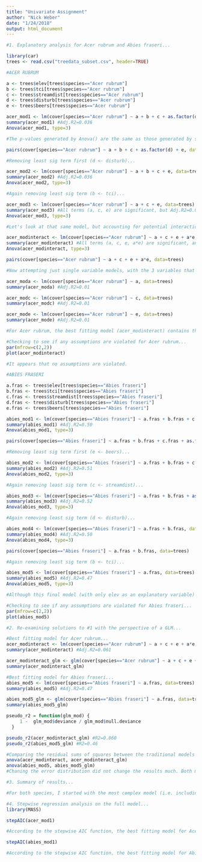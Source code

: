 ```yaml
---
title: "Univariate Assignment"
author: "Nick Weber"
date: "1/24/2018"
output: html_document
---
```


```r
#1. Explanatory analysis for Acer rubrum and Abies fraseri...

library(car)
trees <- read.csv("treedata_subset.csv", header=TRUE)

#ACER RUBRUM

a <- trees$elev[trees$species=="Acer rubrum"]
b <- trees$tci[trees$species=="Acer rubrum"]
c <- trees$streamdist[trees$species=="Acer rubrum"]
d <- trees$disturb[trees$species=="Acer rubrum"]
e <- trees$beers[trees$species=="Acer rubrum"]

acer_mod1 <- lm(cover[species=="Acer rubrum"] ~ a + b + c + as.factor(d) + e, data=trees)
summary(acer_mod1) #Adj.R2=0.036
Anova(acer_mod1, type=3)

#The p-values generated by Anova() are the same as those generated by summary(). However, summary() generates p-values for all of the categories in "disturb", while Anova() groups those categories into one p-value. 

pairs(cover[species=="Acer rubrum"] ~ a + b + c + as.factor(d) + e, data=trees, panel=panel.smooth)

#Removing least sig term first (d <- disturb)...

acer_mod2 <- lm(cover[species=="Acer rubrum"] ~ a + b + c + e, data=trees)
summary(acer_mod2) #Adj.R2=0.036
Anova(acer_mod2, type=3)

#Again removing least sig term (b <- tci)...

acer_mod3 <- lm(cover[species=="Acer rubrum"] ~ a + c + e, data=trees)
summary(acer_mod3) #All terms (a, c, e) are significant, but Adj.R2=0.033
Anova(acer_mod3, type=3)

#Let's look at that same model, but accounting for potential interactions...

acer_modinteract <- lm(cover[species=="Acer rubrum"] ~ a + c + e + a*e, data=trees)
summary(acer_modinteract) #All terms (a, c, e, a*e) are significant, and Adj.R2=0.061
Anova(acer_modinteract, type=3)

pairs(cover[species=="Acer rubrum"] ~ a + c + e + a*e, data=trees)

#Now attempting just single variable models, with the 3 variables that were significant in the multiple regression.

acer_moda <- lm(cover[species=="Acer rubrum"] ~ a, data=trees)
summary(acer_moda) #Adj.R2=0.01

acer_modc <- lm(cover[species=="Acer rubrum"] ~ c, data=trees)
summary(acer_modc) #Adj.R2=0.01

acer_mode <- lm(cover[species=="Acer rubrum"] ~ e, data=trees)
summary(acer_mode) #Adj.R2=0.01

#For Acer rubrum, the best fitting model (acer_modinteract) contains the explanatory variables elev, streamdist, and beers, with an interaction between elev and beers. While these variables are the most important, the model does not do a very good job of explaining cover (Adj.R2=0.061).

#Checking to see if any assumptions are violated for Acer rubrum...
par(mfrow=c(2,2))
plot(acer_modinteract)

#It appears that no assumptions are violated.
```

```r
#ABIES FRASERI

a.fras <- trees$elev[trees$species=="Abies fraseri"]
b.fras <- trees$tci[trees$species=="Abies fraseri"]
c.fras <- trees$streamdist[trees$species=="Abies fraseri"]
d.fras <- trees$disturb[trees$species=="Abies fraseri"]
e.fras <- trees$beers[trees$species=="Abies fraseri"]

abies_mod1 <- lm(cover[species=="Abies fraseri"] ~ a.fras + b.fras + c.fras + as.factor(d.fras) + e.fras, data=trees)
summary(abies_mod1) #Adj.R2=0.50
Anova(abies_mod1, type=3)

pairs(cover[species=="Abies fraseri"] ~ a.fras + b.fras + c.fras + as.factor(d.fras) + e.fras, data=trees, panel=panel.smooth)

#Removing least sig term first (e <- beers)...

abies_mod2 <- lm(cover[species=="Abies fraseri"] ~ a.fras + b.fras + c.fras + as.factor(d.fras), data=trees)
summary(abies_mod2) #Adj.R2=0.51
Anova(abies_mod2, type=3)

#Again removing least sig term (c <- streamdist)...

abies_mod3 <- lm(cover[species=="Abies fraseri"] ~ a.fras + b.fras + as.factor(d.fras), data=trees)
summary(abies_mod3) #Adj.R2=0.52
Anova(abies_mod3, type=3)

#Again removing least sig term (d <- disturb)...

abies_mod4 <- lm(cover[species=="Abies fraseri"] ~ a.fras + b.fras, data=trees)
summary(abies_mod4) #Adj.R2=0.50
Anova(abies_mod4, type=3)

pairs(cover[species=="Abies fraseri"] ~ a.fras + b.fras, data=trees)

#Again removing least sig term (b <- tci)...

abies_mod5 <- lm(cover[species=="Abies fraseri"] ~ a.fras, data=trees)
summary(abies_mod5) #Adj.R2=0.47
Anova(abies_mod5, type=3)

#Although this final model (with only elev as an explanatory variable) has a slightly lower Adj.R2 value, it is also much less complex, and I think it could be argued that this is the best model. For Abies fraseri, the most important explnatory variable is elev. Overall, the models for the habitat specialist (Abies fraseri) do a much better job of explaining the variation in cover than the models for the habitat generalist (Acer rubrum). This is not surprising, given that the habitat specialist is a specialist for a reason, and it appears that elevation might be controlling for that. By definition, with a habitat generalist, there likely is not a single variable that can explain its distribution (or, in this case, cover).

#Checking to see if any assumptions are violated for Abies fraseri...
par(mfrow=c(2,2))
plot(abies_mod5)
```

```r
#2. Re-examining solutions to #1 with the perspective of a GLM...

#Best fitting model for Acer rubrum...
acer_modinteract <- lm(cover[species=="Acer rubrum"] ~ a + c + e + a*e, data=trees)
summary(acer_modinteract) #Adj.R2=0.061

acer_modinteract_glm <- glm(cover[species=="Acer rubrum"] ~ a + c + e + a*e, data=trees, family='poisson')
summary(acer_modinteract_glm)

#Best fitting model for Abies fraseri...
abies_mod5 <- lm(cover[species=="Abies fraseri"] ~ a.fras, data=trees)
summary(abies_mod5) #Adj.R2=0.47

abies_mod5_glm <- glm(cover[species=="Abies fraseri"] ~ a.fras, data=trees, family='poisson')
summary(abies_mod5_glm)

pseudo_r2 = function(glm_mod) {
     1 -  glm_mod$deviance / glm_mod$null.deviance
  }

pseudo_r2(acer_modinteract_glm) #R2=0.060
pseudo_r2(abies_mod5_glm) #R2=0.46

#Comparing the residual sums of squares between the traditional models and the GLM models...
anova(acer_modinteract, acer_modinteract_glm)
anova(abies_mod5, abies_mod5_glm)
#Chaning the error distribution did not change the results much. Both models explain approximately the same amount of variation (R2=0.033 and R2=0.032). However, moving to the poission reduced the deviance dramatially for both species...
```

```r
#3. Summary of results...

#For both species, I started with the most complex model (i.e. including all possible explanatory variables), and removed variables 1 by 1 (each time removing the variable with the least significance) until all variables were significant. Once I found a model with all significant variables, I began to rely more on the R2 value to find the best fitting model. In the case of Abies fraseri, the model with 2 explanatory variables (elev and tci) actually had a slightly higher AIC than the model with just 1 explanatory variable (elev). However, the difference in AIC was not much, and because a simpler model is always better, I chose the model with just 1 variable. I then plotted the final models to check for any assumption violations. Overall, it is not surprising that the variation in cover for the habitat specialist can be better explained. It is also not surprising that it could take more explanatory variables to explain the variation in cover for a habitat generalist. 
```

```r
#4. Stepwise regression analysis on the full model...
library(MASS)

stepAIC(acer_mod1)

#According to the stepwise AIC function, the best fitting model for Acer rubrum includes elev, tci, streamdist, and beers. This model has one more variable (tci) than my analysis above.

stepAIC(abies_mod1)

#According to the stepwise AIC function, the best fitting model for Abies fraseri includes elev and tci. This model also has one more variable (tci) than my analysis above.
```